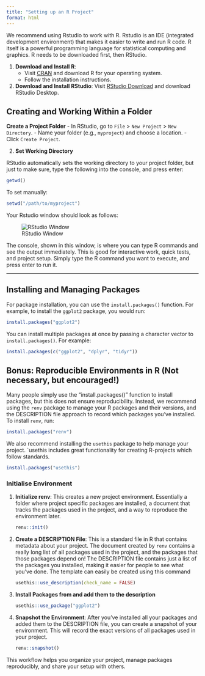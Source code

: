 ```yaml
---
title: "Setting up an R Project"
format: html
---
```


We recommend using Rstudio to work with R. Rstudio is an IDE (integrated development environment) that makes it easier to write and run R code. R itself is a powerful programming language for statistical computing and graphics. R needs to be downloaded
first, then RStudio.


1. **Download and Install R**:
    - Visit [CRAN](https://cran.r-project.org/) and download R for your operating system.
    - Follow the installation instructions.

2. **Download and Install RStudio**: Visit [RStudio Download](https://posit.co/download/rstudio-desktop/) and download RStudio Desktop.

## Creating and Working Within a Folder


**Create a Project Folder**
    - In RStudio, go to `File` > `New Project` > `New Directory`.
    - Name your folder (e.g., `myproject`) and choose a location.
    - Click `Create Project`.


2. **Set Working Directory**

RStudio automatically sets the working directory to your project folder, but just to make sure, type the following into the console, and press enter:  
```r
getwd()
```
   
To set manually:  
```r
setwd("/path/to/myproject")
```

Your Rstudio window should look as follows:

![RStudio Window](../assets/Rstudio.png)

The console, shown in this window, is where you can type R commands and see the output immediately. This is good for interactive work, quick tests, and project setup. Simply type the R command you want to execute, and press enter to run it.

---

## Installing and Managing Packages

For package installation, you can use the `install.packages()` function. For example, to install the `ggplot2` package, you would run:

```r
install.packages("ggplot2")
```

You can install multiple packages at once by passing a character vector to `install.packages()`. For example:

```r
install.packages(c("ggplot2", "dplyr", "tidyr"))
```


::: {.callout-tip collapse="true"}
## Bonus: Reproducible Environments in R (Not necessary, but encouraged!)

Many people simply use the "install.packages()" function to install packages, but this does not ensure reproducibility. Instead, we recommend using the `renv` package to manage your R packages and their versions, and the DESCRIPTION file approach to record which packages you've installed. To install `renv`, run:

```r
install.packages("renv")
```

We also recommend installing the `usethis` package to help manage your project. `usethis includes great functionality for creating 
R-projects which follow standards.

```r
install.packages("usethis")
```


### Initialise Environment

1. **Initialize renv**: This creates a new project environment. Essentially a folder where project specific packages are installed, a document that tracks the packages used in the project, and a way to reproduce the environment later.

    ```r
    renv::init()
    ```

2. **Create a DESCRIPTION File**: This is a standard file in 
R that contains metadata about your project. The document created by `renv` contains a really long list of all packages used in the project, and the packages that those packages depend on! The DESCRIPTION file contains just a list of the packages you installed, making it easier for people to see what you've done. The template can easily be created using this command

    ```r
    usethis::use_description(check_name = FALSE)
    ```


3. **Install Packages from and add them to the description**

    ```r
    usethis::use_package("ggplot2")
    ```

5. **Snapshot the Environment**: After you've installed all your packages and added them to the DESCRIPTION file, you can create a snapshot of your environment. This will record the exact versions of all packages used in your project.

    ```r
    renv::snapshot()
    ```

This workflow helps you organize your project, manage packages reproducibly, and share your setup with others.


:::